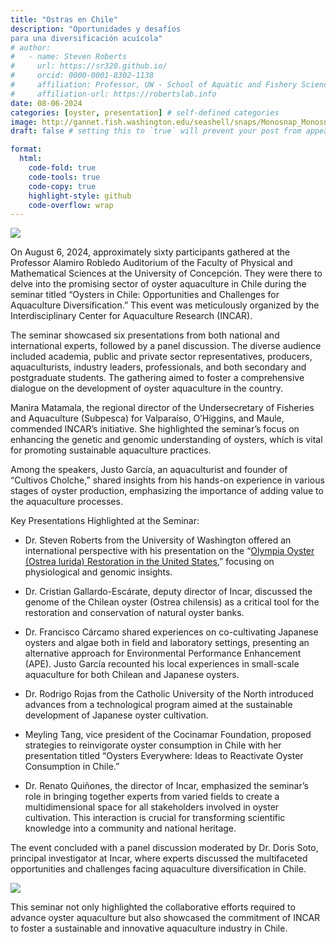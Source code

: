 ```yaml
---
title: "Ostras en Chile"
description: "Oportunidades y desafíos
para una diversificación acuícola"
# author:
#   - name: Steven Roberts
#     url: https://sr320.github.io/
#     orcid: 0000-0001-8302-1138
#     affiliation: Professor, UW - School of Aquatic and Fishery Sciences
#     affiliation-url: https://robertslab.info
date: 08-06-2024
categories: [oyster, presentation] # self-defined categories
image: http://gannet.fish.washington.edu/seashell/snaps/Monosnap_Monosnap_2024-08-14_11-33-39.png # finding a good image
draft: false # setting this to `true` will prevent your post from appearing on your listing page until you're ready!

format:
  html:
    code-fold: true
    code-tools: true
    code-copy: true
    highlight-style: github
    code-overflow: wrap
---
```


![](http://gannet.fish.washington.edu/seashell/snaps/Monosnap_IMG_6806.jpg_19801320_pixels_2024-08-14_11-49-59.png)

On August 6, 2024, approximately sixty participants gathered at the Professor Alamiro Robledo Auditorium of the Faculty of Physical and Mathematical Sciences at the University of Concepción. They were there to delve into the promising sector of oyster aquaculture in Chile during the seminar titled "Oysters in Chile: Opportunities and Challenges for Aquaculture Diversification." This event was meticulously organized by the Interdisciplinary Center for Aquaculture Research (INCAR).

The seminar showcased six presentations from both national and international experts, followed by a panel discussion. The diverse audience included academia, public and private sector representatives, producers, aquaculturists, industry leaders, professionals, and both secondary and postgraduate students. The gathering aimed to foster a comprehensive dialogue on the development of oyster aquaculture in the country.

Manira Matamala, the regional director of the Undersecretary of Fisheries and Aquaculture (Subpesca) for Valparaíso, O’Higgins, and Maule, commended INCAR's initiative. She highlighted the seminar's focus on enhancing the genetic and genomic understanding of oysters, which is vital for promoting sustainable aquaculture practices.

Among the speakers, Justo García, an aquaculturist and founder of “Cultivos Cholche,” shared insights from his hands-on experience in various stages of oyster production, emphasizing the importance of adding value to the aquaculture processes.

Key Presentations Highlighted at the Seminar:

-   Dr. Steven Roberts from the University of Washington offered an international perspective with his presentation on the "[Olympia Oyster (Ostrea lurida) Restoration in the United States](https://github.com/sr320/talk-ostras-2024)," focusing on physiological and genomic insights.

-   Dr. Cristian Gallardo-Escárate, deputy director of Incar, discussed the genome of the Chilean oyster (Ostrea chilensis) as a critical tool for the restoration and conservation of natural oyster banks.

-   Dr. Francisco Cárcamo shared experiences on co-cultivating Japanese oysters and algae both in field and laboratory settings, presenting an alternative approach for Environmental Performance Enhancement (APE). Justo García recounted his local experiences in small-scale aquaculture for both Chilean and Japanese oysters.

-   Dr. Rodrigo Rojas from the Catholic University of the North introduced advances from a technological program aimed at the sustainable development of Japanese oyster cultivation.

-   Meyling Tang, vice president of the Cocinamar Foundation, proposed strategies to reinvigorate oyster consumption in Chile with her presentation titled "Oysters Everywhere: Ideas to Reactivate Oyster Consumption in Chile."

-   Dr. Renato Quiñones, the director of Incar, emphasized the seminar's role in bringing together experts from varied fields to create a multidimensional space for all stakeholders involved in oyster cultivation. This interaction is crucial for transforming scientific knowledge into a community and national heritage.

The event concluded with a panel discussion moderated by Dr. Doris Soto, principal investigator at Incar, where experts discussed the multifaceted opportunities and challenges facing aquaculture diversification in Chile.

![](http://gannet.fish.washington.edu/seashell/snaps/Monosnap_Monosnap_2024-08-14_11-36-29.png)

This seminar not only highlighted the collaborative efforts required to advance oyster aquaculture but also showcased the commitment of INCAR to foster a sustainable and innovative aquaculture industry in Chile.
